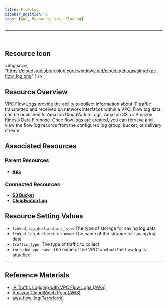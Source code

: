 ```yaml
---
title: Flow Log
sidebar_position: 0
tags: [AWS, Resource, Vpc, FlowLog]
---
```


<hr />
<br />

## Resource Icon

<img
    src={
        "https://cloudstudioblob.blob.core.windows.net/cloudstudio/awsImg/vpc-flow_log.png"
    }
/>

## Resource Overview

VPC Flow Logs provide the ability to collect information about IP traffic transmitted and received on network interfaces within a VPC. 
Flow log data can be published to Amazon CloudWatch Logs, Amazon S3, or Amazon Kinesis Data Firehose. 
Once flow logs are created, you can retrieve and view the flow log records from the configured log group, bucket, or delivery stream.

## Associated Resources

### Parent Resources

-   [**Vpc**](https://docs.cstudio.app/docs/resource/aws/Vpc/)

### Connected Resources

-   [**S3 Bucket**](https://docs.cstudio.app/docs/resource/aws/S3/S3Bucket)
-   [**Cloudwatch Log**](https://docs.cstudio.app/docs/resource/aws/Cloudwatch/Log)

## Resource Setting Values

- `linked_log_destination_type`: The type of storage for saving log data
- `linked_log_destination_name`: The name of the storage for saving log data
- `traffic_type`: The type of traffic to collect
- `included_vpc_name`: The name of the VPC to which the flow log is attached

---

## Reference Materials

-   [IP Traffic Logging with VPC Flow Logs (AWS)](https://docs.aws.amazon.com/ko_kr/vpc/latest/userguide/flow-logs.html)
-   [Amazon CloudWatch Price(AWS)](https://aws.amazon.com/ko/cloudwatch/pricing/)
-   [aws_flow_log(Terraform)](https://registry.terraform.io/providers/hashicorp/aws/latest/docs/resources/flow_log)
